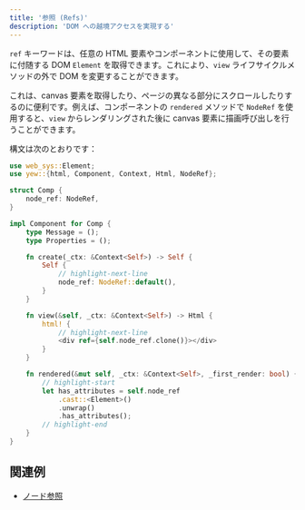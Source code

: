```yaml
---
title: '参照 (Refs)'
description: 'DOM への越境アクセスを実現する'
---
```


`ref` キーワードは、任意の HTML 要素やコンポーネントに使用して、その要素に付随する DOM `Element` を取得できます。これにより、`view` ライフサイクルメソッドの外で DOM を変更することができます。

これは、canvas 要素を取得したり、ページの異なる部分にスクロールしたりするのに便利です。例えば、コンポーネントの `rendered` メソッドで `NodeRef` を使用すると、`view` からレンダリングされた後に canvas 要素に描画呼び出しを行うことができます。

構文は次のとおりです：

```rust
use web_sys::Element;
use yew::{html, Component, Context, Html, NodeRef};

struct Comp {
    node_ref: NodeRef,
}

impl Component for Comp {
    type Message = ();
    type Properties = ();

    fn create(_ctx: &Context<Self>) -> Self {
        Self {
            // highlight-next-line
            node_ref: NodeRef::default(),
        }
    }

    fn view(&self, _ctx: &Context<Self>) -> Html {
        html! {
            // highlight-next-line
            <div ref={self.node_ref.clone()}></div>
        }
    }

    fn rendered(&mut self, _ctx: &Context<Self>, _first_render: bool) {
        // highlight-start
        let has_attributes = self.node_ref
            .cast::<Element>()
            .unwrap()
            .has_attributes();
        // highlight-end
    }
}
```

## 関連例

- [ノード参照](https://github.com/yewstack/yew/tree/master/examples/node_refs)
